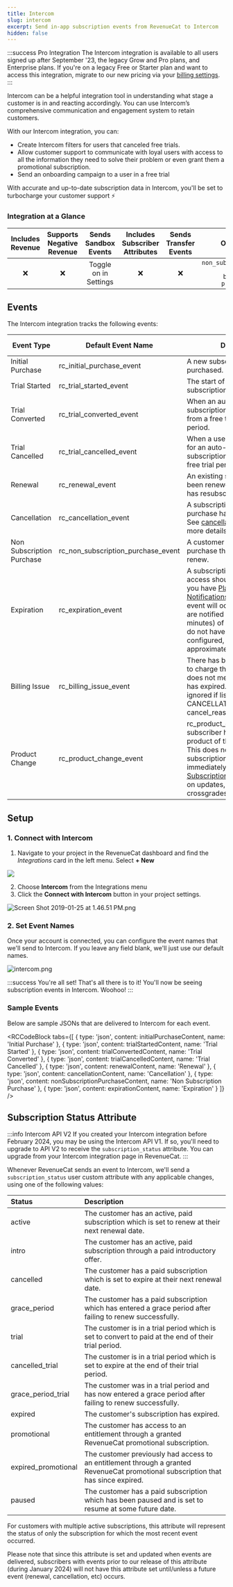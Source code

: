 ```yaml
---
title: Intercom
slug: intercom
excerpt: Send in-app subscription events from RevenueCat to Intercom
hidden: false
---
```


:::success Pro Integration
The Intercom integration is available to all users signed up after September '23, the legacy Grow and Pro plans, and Enterprise plans. If you're on a legacy Free or Starter plan and want to access this integration, migrate to our new pricing via your [billing settings](https://app.revenuecat.com/settings/billing).
:::

Intercom can be a helpful integration tool in understanding what stage a customer is in and reacting accordingly. You can use Intercom’s comprehensive communication and engagement system to retain customers.

With our Intercom integration, you can:

- Create Intercom filters for users that canceled free trials.
- Allow customer support to communicate with loyal users with access to all the information they need to solve their problem or even grant them a promotional subscription.
- Send an onboarding campaign to a user in a free trial

With accurate and up-to-date subscription data in Intercom, you'll be set to turbocharge your customer support ⚡️

### Integration at a Glance

| Includes Revenue | Supports Negative Revenue | Sends Sandbox Events  | Includes Subscriber Attributes | Sends Transfer Events |                                       Optional Event Types                                        |
| :--------------: | :-----------------------: | :-------------------: | :----------------------------: | :-------------------: | :-----------------------------------------------------------------------------------------------: |
|        ❌        |            ❌             | Toggle on in Settings |               ❌               |          ❌           | `non_subscription_purchase_event` `expiration_event` `billing_issue_event` `product_change_event` |

## Events

The Intercom integration tracks the following events:

| Event Type               | Default Event Name             | Description                                                                                                                                                                                                                                                                                                                                                                                                                | App Store | Play Store | Amazon | Stripe | Promo |
|--------------------------|--------------------------------|----------------------------------------------------------------------------------------------------------------------------------------------------------------------------------------------------------------------------------------------------------------------------------------------------------------------------------------------------------------------------------------------------------------------------|-----------|------------|--------|--------|-------|
| Initial Purchase         | rc_initial_purchase_event      | A new subscription has been purchased.                                                                                                                                                                                                                                                                                                                                                                                     | ✅         | ✅          | ✅      | ✅      | ❌     |
| Trial Started            | rc_trial_started_event         | The start of an auto-renewing subscription product free trial.                                                                                                                                                                                                                                                                                                                                                             | ✅         | ✅          | ✅      | ✅      | ❌     |
| Trial Converted          | rc_trial_converted_event       | When an auto-renewing subscription product converts from a free trial to normal paid period.                                                                                                                                                                                                                                                                                                                                | ✅         | ✅          | ✅      | ✅      | ❌     |
| Trial Cancelled          | rc_trial_cancelled_event       | When a user turns off renewals for an auto-renewing subscription product during a free trial period.                                                                                                                                                                                                                                                                                                                        | ✅         | ✅          | ✅      | ✅      | ❌     |
| Renewal                  | rc_renewal_event               | An existing subscription has been renewed or a lapsed user has resubscribed.                                                                                                                                                                                                                                                                                                                                               | ✅         | ✅          | ✅      | ✅      | ❌     |
| Cancellation             | rc_cancellation_event          | A subscription or non-renewing purchase has been cancelled. See [cancellation reasons](/docs/event-types-and-fields#cancellation-and-expiration-reasons) for more details.                                                                                                                                                                                                                        | ✅         | ✅          | ✅      | ✅      | ✅     |
| Non Subscription Purchase| rc_non_subscription_purchase_event | A customer has made a purchase that will not auto-renew.                                                                                                                                                                                                                                                                                                                                                                    | ✅         | ✅          | ✅      | ✅      | ✅     |
| Expiration               | rc_expiration_event            | A subscription has expired and access should be removed. If you have [Platform Server Notifications](/docs/server-notifications) configured, this event will occur as soon as we are notified (within seconds to minutes) of the expiration. If you do not have notifications configured, delays may be approximately 1 hour.                                                                         | ✅         | ✅          | ✅      | ✅      | ✅     |
| Billing Issue            | rc_billing_issue_event         | There has been a problem trying to charge the subscriber. This does not mean the subscription has expired. Can be safely ignored if listening to CANCELLATION event + cancel_reason=BILLING_ERROR.                                                                                                                                                                                                                         | ✅         | ✅          | ✅      | ✅      | ❌     |
| Product Change           | rc_product_change_event        | rc_product_change_event A subscriber has changed the product of their subscription. This does not mean the new subscription is in effect immediately. See [Managing Subscriptions](/docs/managing-subscriptions) for more details on updates, downgrades, and crossgrades.                                                                                                                          | ✅         | ✅          | ❌      | ✅      | ❌     |

## Setup

### 1. Connect with Intercom

1. Navigate to your project in the RevenueCat dashboard and find the _Integrations_ card in the left menu. Select **+ New**

![](https://files.readme.io/29eadd0-app.revenuecat.com_projects_85ff18c7_collaborators_1.png)

2. Choose **Intercom** from the Integrations menu
3. Click the **Connect with Intercom** button in your project settings.

![](https://files.readme.io/25cc36c-Screen_Shot_2019-01-25_at_1.46.51_PM.png "Screen Shot 2019-01-25 at 1.46.51 PM.png")

### 2. Set Event Names

Once your account is connected, you can configure the event names that we'll send to Intercom. If you leave any field blank, we'll just use our default names.

![](https://files.readme.io/1046464-intercom.png "intercom.png")

:::success You're all set!
That's all there is to it! You'll now be seeing subscription events in Intercom. Woohoo!
:::

### Sample Events

Below are sample JSONs that are delivered to Intercom for each event.


<RCCodeBlock tabs={[
    { type: 'json', content: initialPurchaseContent, name: 'Initial Purchase' },
    { type: 'json', content: trialStartedContent, name: 'Trial Started' },
    { type: 'json', content: trialConvertedContent, name: 'Trial Converted' },
    { type: 'json', content: trialCancelledContent, name: 'Trial Cancelled' },
    { type: 'json', content: renewalContent, name: 'Renewal' },
    { type: 'json', content: cancellationContent, name: 'Cancellation' },
    { type: 'json', content: nonSubscriptionPurchaseContent, name: 'Non Subscription Purchase' },
    { type: 'json', content: expirationContent, name: 'Expiration' }
]} />


## Subscription Status Attribute

:::info Intercom API V2
If you created your Intercom integration before February 2024, you may be using the Intercom API V1. If so, you'll need to upgrade to API V2 to receive the `subscription_status` attribute. You can upgrade from your Intercom integration page in RevenueCat.
:::

Whenever RevenueCat sends an event to Intercom, we'll send a `subscription_status` user custom attribute with any applicable changes, using one of the following values:

| Status              | Description                                                                                                                        |
| :------------------ | :--------------------------------------------------------------------------------------------------------------------------------- |
| active              | The customer has an active, paid subscription which is set to renew at their next renewal date.                                    |
| intro               | The customer has an active, paid subscription through a paid introductory offer.                                                   |
| cancelled           | The customer has a paid subscription which is set to expire at their next renewal date.                                            |
| grace_period        | The customer has a paid subscription which has entered a grace period after failing to renew successfully.                         |
| trial               | The customer is in a trial period which is set to convert to paid at the end of their trial period.                                |
| cancelled_trial     | The customer is in a trial period which is set to expire at the end of their trial period.                                         |
| grace_period_trial  | The customer was in a trial period and has now entered a grace period after failing to renew successfully.                         |
| expired             | The customer's subscription has expired.                                                                                           |
| promotional         | The customer has access to an entitlement through a granted RevenueCat promotional subscription.                                   |
| expired_promotional | The customer previously had access to an entitlement through a granted RevenueCat promotional subscription that has since expired. |
| paused              | The customer has a paid subscription which has been paused and is set to resume at some future date.       

For customers with multiple active subscriptions, this attribute will represent the status of only the subscription for which the most recent event occurred.

Please note that since this attribute is set and updated when events are delivered, subscribers with events prior to our release of this attribute (during January 2024) will not have this attribute set until/unless a future event (renewal, cancellation, etc) occurs.